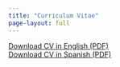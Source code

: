 ```yaml
---
title: "Curriculum Vitae"
page-layout: full
---
```


[Download CV in English (PDF)](../cv_en.pdf)  
[Download CV in Spanish (PDF)](../cv_sp.pdf)


